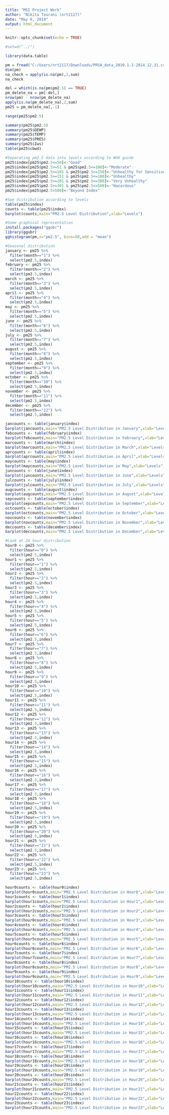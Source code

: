 ---
title: "MSI Project Work"
author: "Nikita Tourani (nrt2117)"
date: "May 6, 2019"
output: html_document
---

```{r setup, include=FALSE}
knitr::opts_chunk$set(echo = TRUE)
```

```{r}
#setwd("../")

library(data.table)

pm = fread("C:/Users/nrt2117/Downloads/PRSA_data_2010.1.1-2014.12.31.csv")
dim(pm)
na_check = apply(is.na(pm),2,sum)
na_check

del = which(is.na(pm$pm2.5) == TRUE)
pm_delete_na = pm[-del,]
nrow(pm) - nrow(pm_delete_na)
apply(is.na(pm_delete_na),2,sum)
pm25 = pm_delete_na[,-1]

range(pm25$pm2.5)

summary(pm25$pm2.5)
summary(pm25$DEWP)
summary(pm25$TEMP)
summary(pm25$PRES)
summary(pm25$Iws)
table(pm25$cbwd)

#Separating pm2.5 data into levels according to WHO guide
pm25$index[pm25$pm2.5<=50]<-"Good"
pm25$index[pm25$pm2.5>=51 & pm25$pm2.5<=100]<-"Moderate"
pm25$index[pm25$pm2.5>=101 & pm25$pm2.5<=150]<-"Unhealthy for Sensitive Groups"
pm25$index[pm25$pm2.5>=151 & pm25$pm2.5<=100]<-"Unhealthy"
pm25$index[pm25$pm2.5>=201 & pm25$pm2.5<=300]<-"Very Unhealthy"
pm25$index[pm25$pm2.5>=301 & pm25$pm2.5<=500]<-"Hazardous"
pm25$index[pm25$pm2.5>500]<-"Beyond Index"

#See distribution according to levels
table(pm25$index)
counts <- table(pm25$index)
barplot(counts,main="PM2.5 Level Distribution",xlab="Levels")

#Some graphical representation
install.packages("ggubr")
library(ggubr)
gghistogram(pm,x="pm2.5", bins=50,add = "mean")

#Seasonal distribution
january <- pm25 %>%
  filter(month=="1") %>%
  select(pm2.5,index)
february <- pm25 %>%
  filter(month=="2") %>%
  select(pm2.5,index)
march <- pm25 %>%
  filter(month=="3") %>%
  select(pm2.5,index)
april <- pm25 %>%
  filter(month=="4") %>%
  select(pm2.5,index)
may <- pm25 %>%
  filter(month=="5") %>%
  select(pm2.5,index)
june <- pm25 %>%
  filter(month=="6") %>%
  select(pm2.5,index)
july <- pm25 %>%
  filter(month=="7") %>%
  select(pm2.5,index)
august <- pm25 %>%
  filter(month=="8") %>%
  select(pm2.5,index)
september <- pm25 %>%
  filter(month=="9") %>%
  select(pm2.5,index)
october <- pm25 %>%
  filter(month=="10") %>%
  select(pm2.5,index)
november <- pm25 %>%
  filter(month=="11") %>%
  select(pm2.5,index)
december <- pm25 %>%
  filter(month=="12") %>%
  select(pm2.5,index)

jancounts <- table(january$index)
barplot(jancounts,main="PM2.5 Level Distribution in January",xlab="Levels")
febcounts <- table(february$index)
barplot(febcounts,main="PM2.5 Level Distribution in February",xlab="Levels")
marcounts <- table(march$index)
barplot(marcounts,main="PM2.5 Level Distribution in March",xlab="Levels")
aprcounts <- table(april$index)
barplot(aprcounts,main="PM2.5 Level Distribution in April",xlab="Levels")
maycounts <- table(may$index)
barplot(maycounts,main="PM2.5 Level Distribution in May",xlab="Levels")
juncounts <- table(june$index)
barplot(juncounts,main="PM2.5 Level Distribution in June",xlab="Levels")
julcounts <- table(july$index)
barplot(julcounts,main="PM2.5 Level Distribution in July",xlab="Levels")
augcounts <- table(august$index)
barplot(augcounts,main="PM2.5 Level Distribution in August",xlab="Levels")
sepcounts <- table(september$index)
barplot(sepcounts,main="PM2.5 Level Distribution in September",xlab="Levels")
octcounts <- table(october$index)
barplot(octcounts,main="PM2.5 Level Distribution in October",xlab="Levels")
novcounts <- table(november$index)
barplot(novcounts,main="PM2.5 Level Distribution in November",xlab="Levels")
deccounts <- table(december$index)
barplot(deccounts,main="PM2.5 Level Distribution in December",xlab="Levels")

#Look at 24 hour distribution
hour0 <- pm25 %>%
  filter(hour=="0") %>%
  select(pm2.5,index)
hour1 <- pm25 %>%
  filter(hour=="1") %>%
  select(pm2.5,index)
hour2 <- pm25 %>%
  filter(hour=="2") %>%
  select(pm2.5,index)
hour3 <- pm25 %>%
  filter(hour=="3") %>%
  select(pm2.5,index)
hour4 <- pm25 %>%
  filter(hour=="4") %>%
  select(pm2.5,index)
hour5 <- pm25 %>%
  filter(hour=="5") %>%
  select(pm2.5,index)
hour6 <- pm25 %>%
  filter(hour=="6") %>%
  select(pm2.5,index)
hour7 <- pm25 %>%
  filter(hour=="7") %>%
  select(pm2.5,index)
hour8 <- pm25 %>%
  filter(hour=="8") %>%
  select(pm2.5,index)
hour9 <- pm25 %>%
  filter(hour=="9") %>%
  select(pm2.5,index)
hour10 <- pm25 %>%
  filter(hour=="10") %>%
  select(pm2.5,index)
hour11 <- pm25 %>%
  filter(hour=="11") %>%
  select(pm2.5,index)
hour12 <- pm25 %>%
  filter(hour=="12") %>%
  select(pm2.5,index)
hour13 <- pm25 %>%
  filter(hour=="13") %>%
  select(pm2.5,index)
hour14 <- pm25 %>%
  filter(hour=="14") %>%
  select(pm2.5,index)
hour15 <- pm25 %>%
  filter(hour=="15") %>%
  select(pm2.5,index)
hour16 <- pm25 %>%
  filter(hour=="16") %>%
  select(pm2.5,index)
hour17 <- pm25 %>%
  filter(hour=="17") %>%
  select(pm2.5,index)
hour18 <- pm25 %>%
  filter(hour=="18") %>%
  select(pm2.5,index)
hour19 <- pm25 %>%
  filter(hour=="19") %>%
  select(pm2.5,index)
hour20 <- pm25 %>%
  filter(hour=="20") %>%
  select(pm2.5,index)
hour21 <- pm25 %>%
  filter(hour=="21") %>%
  select(pm2.5,index)
hour22 <- pm25 %>%
  filter(hour=="22") %>%
  select(pm2.5,index)
hour23 <- pm25 %>%
  filter(hour=="23") %>%
  select(pm2.5,index)

hour0counts <- table(hour0$index)
barplot(hour0counts,main="PM2.5 Level Distribution in Hour0",xlab="Levels")
hour1counts <- table(hour1$index)
barplot(hour1counts,main="PM2.5 Level Distribution in Hour1",xlab="Levels")
hour2counts <- table(hour2$index)
barplot(hour2counts,main="PM2.5 Level Distribution in Hour2",xlab="Levels")
hour3counts <- table(hour3$index)
barplot(hour0counts,main="PM2.5 Level Distribution in Hour3",xlab="Levels")
hour4counts <- table(hour4$index)
barplot(hour4counts,main="PM2.5 Level Distribution in Hour4",xlab="Levels")
hour5counts <- table(hour5$index)
barplot(hour5counts,main="PM2.5 Level Distribution in Hour5",xlab="Levels")
hour6counts <- table(hour6$index)
barplot(hour6counts,main="PM2.5 Level Distribution in Hour6",xlab="Levels")
hour7counts <- table(hour7$index)
barplot(hour7counts,main="PM2.5 Level Distribution in Hour7",xlab="Levels")
hour8counts <- table(hour8$index)
barplot(hour8counts,main="PM2.5 Level Distribution in Hour8",xlab="Levels")
hour9counts <- table(hour9$index)
barplot(hour9counts,main="PM2.5 Level Distribution in Hour9",xlab="Levels")
hour10counts <- table(hour10$index)
barplot(hour10counts,main="PM2.5 Level Distribution in Hour10",xlab="Levels")
hour11counts <- table(hour11$index)
barplot(hour11counts,main="PM2.5 Level Distribution in Hour11",xlab="Levels")
hour12counts <- table(hour12$index)
barplot(hour12counts,main="PM2.5 Level Distribution in Hour12",xlab="Levels")
hour13counts <- table(hour13$index)
barplot(hour13counts,main="PM2.5 Level Distribution in Hour13",xlab="Levels")
hour14counts <- table(hour14$index)
barplot(hour14counts,main="PM2.5 Level Distribution in Hour14",xlab="Levels")
hour15counts <- table(hour15$index)
barplot(hour15counts,main="PM2.5 Level Distribution in Hour15",xlab="Levels")
hour16counts <- table(hour16$index)
barplot(hour16counts,main="PM2.5 Level Distribution in Hour16",xlab="Levels")
hour17counts <- table(hour17$index)
barplot(hour17counts,main="PM2.5 Level Distribution in Hour17",xlab="Levels")
hour18counts <- table(hour18$index)
barplot(hour18counts,main="PM2.5 Level Distribution in Hour18",xlab="Levels")
hour19counts <- table(hour19$index)
barplot(hour19counts,main="PM2.5 Level Distribution in Hour19",xlab="Levels")
hour20counts <- table(hour20$index)
barplot(hour20counts,main="PM2.5 Level Distribution in Hour20",xlab="Levels")
hour21counts <- table(hour21$index)
barplot(hour21counts,main="PM2.5 Level Distribution in Hour21",xlab="Levels")
hour22counts <- table(hour22$index)
barplot(hour22counts,main="PM2.5 Level Distribution in Hour22",xlab="Levels")
hour23counts <- table(hour23$index)
barplot(hour23counts,main="PM2.5 Level Distribution in Hour23",xlab="Levels")
```